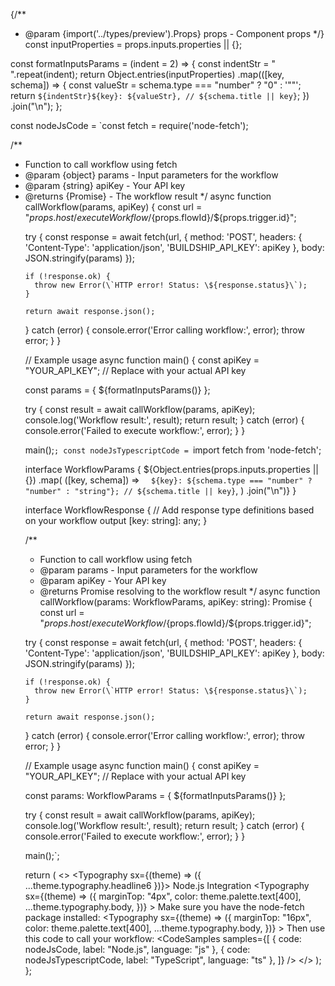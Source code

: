 {/**
 * @param {import('../types/preview').Props} props - Component props
 */}
  const inputProperties = props.inputs.properties || {};

  const formatInputsParams = (indent = 2) => {
    const indentStr = " ".repeat(indent);
    return Object.entries(inputProperties)
      .map(([key, schema]) => {
        const valueStr = schema.type === "number" ? "0" : '""';
        return `${indentStr}${key}: ${valueStr}, // ${schema.title || key}`;
      })
      .join("\n");
  };

  const nodeJsCode = `const fetch = require('node-fetch');

/**
 * Function to call workflow using fetch
 * @param {object} params - Input parameters for the workflow
 * @param {string} apiKey - Your API key
 * @returns {Promise<object>} - The workflow result
 */
async function callWorkflow(params, apiKey) {
  const url = "${props.host}/executeWorkflow/${props.flowId}/${props.trigger.id}";
  
  try {
    const response = await fetch(url, {
      method: 'POST',
      headers: {
        'Content-Type': 'application/json',
        'BUILDSHIP_API_KEY': apiKey
      },
      body: JSON.stringify(params)
    });
    
    if (!response.ok) {
      throw new Error(\`HTTP error! Status: \${response.status}\`);
    }
    
    return await response.json();
  } catch (error) {
    console.error('Error calling workflow:', error);
    throw error;
  }
}

// Example usage
async function main() {
  const apiKey = "YOUR_API_KEY"; // Replace with your actual API key
  
  const params = {
${formatInputsParams()}
  };
  
  try {
    const result = await callWorkflow(params, apiKey);
    console.log('Workflow result:', result);
    return result;
  } catch (error) {
    console.error('Failed to execute workflow:', error);
  }
}

main();`;
  const nodeJsTypescriptCode = `import fetch from 'node-fetch';

interface WorkflowParams {
${Object.entries(props.inputs.properties || {})
  .map(
    ([key, schema]) =>
      `  ${key}: ${schema.type === "number" ? "number" : "string"}; // ${schema.title || key}`,
  )
  .join("\n")}
}

interface WorkflowResponse {
  // Add response type definitions based on your workflow output
  [key: string]: any;
}

/**
 * Function to call workflow using fetch
 * @param params - Input parameters for the workflow
 * @param apiKey - Your API key
 * @returns Promise resolving to the workflow result
 */
async function callWorkflow(params: WorkflowParams, apiKey: string): Promise<WorkflowResponse> {
  const url = "${props.host}/executeWorkflow/${props.flowId}/${props.trigger.id}";
  
  try {
    const response = await fetch(url, {
      method: 'POST',
      headers: {
        'Content-Type': 'application/json',
        'BUILDSHIP_API_KEY': apiKey
      },
      body: JSON.stringify(params)
    });
    
    if (!response.ok) {
      throw new Error(\`HTTP error! Status: \${response.status}\`);
    }
    
    return await response.json();
  } catch (error) {
    console.error('Error calling workflow:', error);
    throw error;
  }
}

// Example usage
async function main() {
  const apiKey = "YOUR_API_KEY"; // Replace with your actual API key
  
  const params: WorkflowParams = {
${formatInputsParams()}
  };
  
  try {
    const result = await callWorkflow(params, apiKey);
    console.log('Workflow result:', result);
    return result;
  } catch (error) {
    console.error('Failed to execute workflow:', error);
  }
}

main();`;

  return (
    <>
      <Typography sx={(theme) => ({ ...theme.typography.headline6 })}>
        Node.js Integration
      </Typography>
      <Typography
        sx={(theme) => ({
          marginTop: "4px",
          color: theme.palette.text[400],
          ...theme.typography.body,
        })}
      >
        Make sure you have the node-fetch package installed:
      </Typography>
      <ClipboardTextArea content="npm install node-fetch@2" label="" description="" />
      <Typography
        sx={(theme) => ({
          marginTop: "16px",
          color: theme.palette.text[400],
          ...theme.typography.body,
        })}
      >
        Then use this code to call your workflow:
      </Typography>
      <CodeSamples
        samples={[
          { code: nodeJsCode, label: "Node.js", language: "js" },
          { code: nodeJsTypescriptCode, label: "TypeScript", language: "ts" },
        ]}
      />
    </>
  );
};